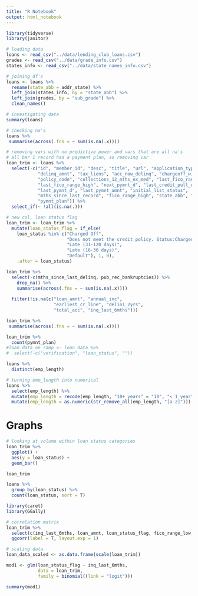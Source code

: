 ```yaml
---
title: "R Notebook"
output: html_notebook
---
```


```r
library(tidyverse)
library(janitor)
```

```r
# loading data
loans <- read_csv("../data/lending_club_loans.csv")
grades <- read_csv("../data/grade_info.csv")
states_info <- read_csv("../data/state_names_info.csv")
```

```r
# joining df's
loans <- loans %>% 
  rename(state_abb = addr_state) %>% 
  left_join(states_info, by = "state_abb") %>% 
  left_join(grades, by = "sub_grade") %>% 
  clean_names()
```

```r
# investigating data
summary(loans)

# checking na's
loans %>% 
 summarise(across(.fns = ~ sum(is.na(.x))))

# removing vars with no predictive power and vars that are all na's
# all bar 1 record had a payment plan, so removing var
loan_trim <- loans %>% 
  select(-c("id", "member_id", "desc", "title", "url", "application_type",
            "delinq_amnt", "tax_liens", "acc_now_delinq", "chargeoff_within_12_mths",
            "policy_code", "collections_12_mths_ex_med", "last_fico_range_low",
            "last_fico_range_high", "next_pymnt_d", "last_credit_pull_d",
            "last_pymnt_d", "last_pymnt_amnt", "initial_list_status", 
            "mths_since_last_record", "fico_range_high", "state_abb", "zip_code",
            "pymnt_plan")) %>% 
  select_if(~ !all(is.na(.)))

# new col, loan status flag
loan_trim <- loan_trim %>% 
  mutate(loan_status_flag = if_else(
    loan_status %in% c("Charged Off",
                       "Does not meet the credit policy. Status:Charged Off",
                       "Late (31-120 days)",
                       "Late (16-30 days)",
                       "Default"), 1, 0), 
    .after = loan_status)
```

```r
loan_trim %>% 
  select(-c(mths_since_last_delinq, pub_rec_bankruptcies)) %>% 
    drop_na() %>% 
    summarise(across(.fns = ~ sum(is.na(.x))))
  
  filter(!is.na(c("loan_amnt", "annual_inc", 
                  "earliest_cr_line", "delin1_2yrs", 
                  "total_acc", "inq_last_6mths"))) 

loan_trim %>% 
 summarise(across(.fns = ~ sum(is.na(.x))))

loan_trim %>% 
  count(pymnt_plan)
#loan_data_on_ramp <- loan_data %>% 
#  select(-c("verification", "loan_status", ""))
```

```r
loans %>% 
  distinct(emp_length)

# turning emo_length into numerical
loans %>% 
  select(emp_length) %>% 
  mutate(emp_length = recode(emp_length, "10+ years" = "10", "< 1 year" = "0.92")) %>% 
  mutate(emp_length = as.numeric(str_remove_all(emp_length, "[a-z]"))) 
```

# Graphs
```r
# looking at volume within loan status categories
loan_trim %>% 
  ggplot() +
  aes(y = loan_status) +
  geom_bar()

loan_trim

loans %>% 
  group_by(loan_status) %>% 
  count(loan_status, sort = T) 
```

```r
library(caret)
library(GGally)

# correlation matrix
loan_trim %>% 
  select(c(inq_last_6mths, loan_amnt, loan_status_flag, fico_range_low, fico_range_high)) %>% 
  ggcorr(label = T, layout.exp = 1)

# scaling data 
loan_data_scaled <- as.data.frame(scale(loan_trim))

mod1 <- glm(loan_status_flag ~ inq_last_6mths,
            data = loan_trim,
            family = binomial((link = "logit")))

summary(mod1)
```


